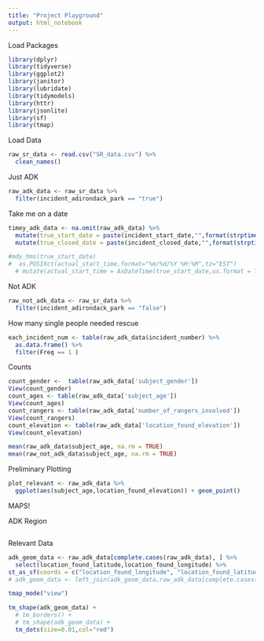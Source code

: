 ---
title: "Project Playground"
output: html_notebook
---


Load Packages
```{r Load Packages}
library(dplyr)
library(tidyverse)
library(ggplot2)
library(janitor)
library(lubridate)
library(tidymodels)
library(httr)
library(jsonlite)
library(sf)
library(tmap)
```


Load Data
```{r Load Data}
raw_sr_data <- read.csv("SR_data.csv") %>%
  clean_names()
```

Just ADK
```{r}
raw_adk_data <- raw_sr_data %>%
  filter(incident_adirondack_park == "true")
```

Take me on a date
```{r}
timey_adk_data <- na.omit(raw_adk_data) %>%
  mutate(true_start_date = paste(incident_start_date,"",format(strptime(incident_start_time, "%I:%M %p"), "%H:%M:00"))) %>%
  mutate(true_closed_date = paste(incident_closed_date,"",format(strptime(incident_closed_time, "%I:%M %p"), "%H:%M:00"))) #%>%

#mdy_hms(true_start_date)
#  as.POSIXct(actual_start_time,format="%m/%d/%Y %H:%M",tz="EST")
  # mutate(actual_start_time = AsDateTime(true_start_date,us.format = TRUE))
```


Not ADK
```{r}
raw_not_adk_data <- raw_sr_data %>%
  filter(incident_adirondack_park == "false")
```

How many single people needed rescue
```{r}
each_incident_num <- table(raw_adk_data$incident_number) %>%
  as.data.frame() %>%
  filter(Freq == 1 )
```


Counts
```{r}
count_gender <-  table(raw_adk_data['subject_gender'])
View(count_gender)
count_ages <- table(raw_adk_data['subject_age'])
View(count_ages)
count_rangers <- table(raw_adk_data['number_of_rangers_involved'])
View(count_rangers)
count_elevation <- table(raw_adk_data['location_found_elevation'])
View(count_elevation)
```


```{r}
mean(raw_adk_data$subject_age, na.rm = TRUE)
mean(raw_not_adk_data$subject_age, na.rm = TRUE)
```


Preliminary Plotting
```{r}
plot_relevant <- raw_adk_data %>%
  ggplot(aes(subject_age,location_found_elevation)) + geom_point()
```



MAPS!

ADK Region
```{r}

```


Relevant Data
```{r}
adk_geom_data <- raw_adk_data[complete.cases(raw_adk_data), ] %>%
  select(location_found_latitude,location_found_longitude) %>%
st_as_sf(coords = c("location_found_longitude", "location_found_latitude"), crs = 4326) 
# adk_geom_data <- left_join(adk_geom_data,raw_adk_data[complete.cases(raw_adk_data), ],by=c("code")) 

tmap_mode("view")

tm_shape(adk_geom_data) +
  # tm_borders() +
  # tm_shape(adk_geom_data) +
  tm_dots(size=0.01,col="red")

```

